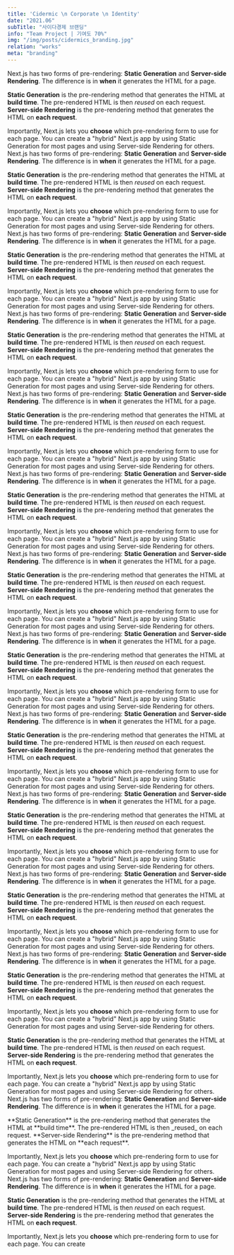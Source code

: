 ```yaml
---
title: 'Cidermic \n Corporate \n Identity'
date: "2021.06"
subTitle: "사이다경제 브랜딩"
info: "Team Project | 기여도 70%"
img: "/img/posts/cidermics_branding.jpg"
relation: "works"
meta: "branding"
---
```



Next.js has two forms of pre-rendering: **Static Generation** and **Server-side Rendering**. The difference is in **when** it generates the HTML for a page.

**Static Generation** is the pre-rendering method that generates the HTML at **build time**. The pre-rendered HTML is then _reused_ on each request.
**Server-side Rendering** is the pre-rendering method that generates the HTML on **each request**.

Importantly, Next.js lets you **choose** which pre-rendering form to use for each page. You can create a "hybrid" Next.js app by using Static Generation for most pages and using Server-side Rendering for others.
Next.js has two forms of pre-rendering: **Static Generation** and **Server-side Rendering**. The difference is in **when** it generates the HTML for a page.

**Static Generation** is the pre-rendering method that generates the HTML at **build time**. The pre-rendered HTML is then _reused_ on each request.
**Server-side Rendering** is the pre-rendering method that generates the HTML on **each request**.

Importantly, Next.js lets you **choose** which pre-rendering form to use for each page. You can create a "hybrid" Next.js app by using Static Generation for most pages and using Server-side Rendering for others.
Next.js has two forms of pre-rendering: **Static Generation** and **Server-side Rendering**. The difference is in **when** it generates the HTML for a page.

**Static Generation** is the pre-rendering method that generates the HTML at **build time**. The pre-rendered HTML is then _reused_ on each request.
**Server-side Rendering** is the pre-rendering method that generates the HTML on **each request**.

Importantly, Next.js lets you **choose** which pre-rendering form to use for each page. You can create a "hybrid" Next.js app by using Static Generation for most pages and using Server-side Rendering for others.
Next.js has two forms of pre-rendering: **Static Generation** and **Server-side Rendering**. The difference is in **when** it generates the HTML for a page.

**Static Generation** is the pre-rendering method that generates the HTML at **build time**. The pre-rendered HTML is then _reused_ on each request.
**Server-side Rendering** is the pre-rendering method that generates the HTML on **each request**.

Importantly, Next.js lets you **choose** which pre-rendering form to use for each page. You can create a "hybrid" Next.js app by using Static Generation for most pages and using Server-side Rendering for others.
Next.js has two forms of pre-rendering: **Static Generation** and **Server-side Rendering**. The difference is in **when** it generates the HTML for a page.

**Static Generation** is the pre-rendering method that generates the HTML at **build time**. The pre-rendered HTML is then _reused_ on each request.
**Server-side Rendering** is the pre-rendering method that generates the HTML on **each request**.

Importantly, Next.js lets you **choose** which pre-rendering form to use for each page. You can create a "hybrid" Next.js app by using Static Generation for most pages and using Server-side Rendering for others.
Next.js has two forms of pre-rendering: **Static Generation** and **Server-side Rendering**. The difference is in **when** it generates the HTML for a page.

**Static Generation** is the pre-rendering method that generates the HTML at **build time**. The pre-rendered HTML is then _reused_ on each request.
**Server-side Rendering** is the pre-rendering method that generates the HTML on **each request**.

Importantly, Next.js lets you **choose** which pre-rendering form to use for each page. You can create a "hybrid" Next.js app by using Static Generation for most pages and using Server-side Rendering for others.
Next.js has two forms of pre-rendering: **Static Generation** and **Server-side Rendering**. The difference is in **when** it generates the HTML for a page.

**Static Generation** is the pre-rendering method that generates the HTML at **build time**. The pre-rendered HTML is then _reused_ on each request.
**Server-side Rendering** is the pre-rendering method that generates the HTML on **each request**.

Importantly, Next.js lets you **choose** which pre-rendering form to use for each page. You can create a "hybrid" Next.js app by using Static Generation for most pages and using Server-side Rendering for others.
Next.js has two forms of pre-rendering: **Static Generation** and **Server-side Rendering**. The difference is in **when** it generates the HTML for a page.

**Static Generation** is the pre-rendering method that generates the HTML at **build time**. The pre-rendered HTML is then _reused_ on each request.
**Server-side Rendering** is the pre-rendering method that generates the HTML on **each request**.

Importantly, Next.js lets you **choose** which pre-rendering form to use for each page. You can create a "hybrid" Next.js app by using Static Generation for most pages and using Server-side Rendering for others.
Next.js has two forms of pre-rendering: **Static Generation** and **Server-side Rendering**. The difference is in **when** it generates the HTML for a page.

**Static Generation** is the pre-rendering method that generates the HTML at **build time**. The pre-rendered HTML is then _reused_ on each request.
**Server-side Rendering** is the pre-rendering method that generates the HTML on **each request**.

Importantly, Next.js lets you **choose** which pre-rendering form to use for each page. You can create a "hybrid" Next.js app by using Static Generation for most pages and using Server-side Rendering for others.
Next.js has two forms of pre-rendering: **Static Generation** and **Server-side Rendering**. The difference is in **when** it generates the HTML for a page.

**Static Generation** is the pre-rendering method that generates the HTML at **build time**. The pre-rendered HTML is then _reused_ on each request.
**Server-side Rendering** is the pre-rendering method that generates the HTML on **each request**.

Importantly, Next.js lets you **choose** which pre-rendering form to use for each page. You can create a "hybrid" Next.js app by using Static Generation for most pages and using Server-side Rendering for others.
Next.js has two forms of pre-rendering: **Static Generation** and **Server-side Rendering**. The difference is in **when** it generates the HTML for a page.

**Static Generation** is the pre-rendering method that generates the HTML at **build time**. The pre-rendered HTML is then _reused_ on each request.
**Server-side Rendering** is the pre-rendering method that generates the HTML on **each request**.

Importantly, Next.js lets you **choose** which pre-rendering form to use for each page. You can create a "hybrid" Next.js app by using Static Generation for most pages and using Server-side Rendering for others.
Next.js has two forms of pre-rendering: **Static Generation** and **Server-side Rendering**. The difference is in **when** it generates the HTML for a page.

**Static Generation** is the pre-rendering method that generates the HTML at **build time**. The pre-rendered HTML is then _reused_ on each request.
**Server-side Rendering** is the pre-rendering method that generates the HTML on **each request**.

Importantly, Next.js lets you **choose** which pre-rendering form to use for each page. You can create a "hybrid" Next.js app by using Static Generation for most pages and using Server-side Rendering for others.

<Sapcer space={2} />
<CustomComponent
  img={[
    "/img/posts/cidermics_branding.jpg",
    "/img/posts/cidermics_branding.jpg",
    "/img/posts/cidermics_branding.jpg",
  ]}
/>
<Sapcer space={2} />
<CustomComponent img={["/img/posts/cidermics_branding.jpg"]} />
<Sapcer space={2} />

**Static Generation** is the pre-rendering method that generates the HTML at **build time**. The pre-rendered HTML is then _reused_ on each request.
**Server-side Rendering** is the pre-rendering method that generates the HTML on **each request**.

Importantly, Next.js lets you **choose** which pre-rendering form to use for each page. You can create a "hybrid" Next.js app by using Static Generation for most pages and using Server-side Rendering for others.
Next.js has two forms of pre-rendering: **Static Generation** and **Server-side Rendering**. The difference is in **when** it generates the HTML for a page.

<Sapcer space={2} />
<Sapcer space={2} />
**Static Generation** is the pre-rendering method that generates the HTML at
**build time**. The pre-rendered HTML is then _reused_ on each request.
**Server-side Rendering** is the pre-rendering method that generates the HTML on
**each request**.

Importantly, Next.js lets you **choose** which pre-rendering form to use for each page. You can create a "hybrid" Next.js app by using Static Generation for most pages and using Server-side Rendering for others.
Next.js has two forms of pre-rendering: **Static Generation** and **Server-side Rendering**. The difference is in **when** it generates the HTML for a page.

**Static Generation** is the pre-rendering method that generates the HTML at **build time**. The pre-rendered HTML is then _reused_ on each request.
**Server-side Rendering** is the pre-rendering method that generates the HTML on **each request**.

Importantly, Next.js lets you **choose** which pre-rendering form to use for each page. You can create
